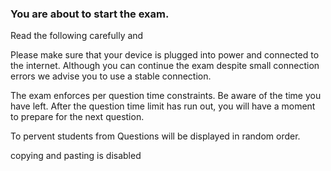 ### You are about to start the exam.

Read the following carefully and

Please make sure that your device is plugged into power and connected to the internet.
Although you can continue the exam despite small connection errors we advise you to use
a stable connection.

The exam enforces per question time constraints. Be aware of the time you have left.
After the question time limit has run out, you will have a moment to prepare for the next question.

To pervent students from
Questions will be displayed in random order.

copying and pasting is disabled